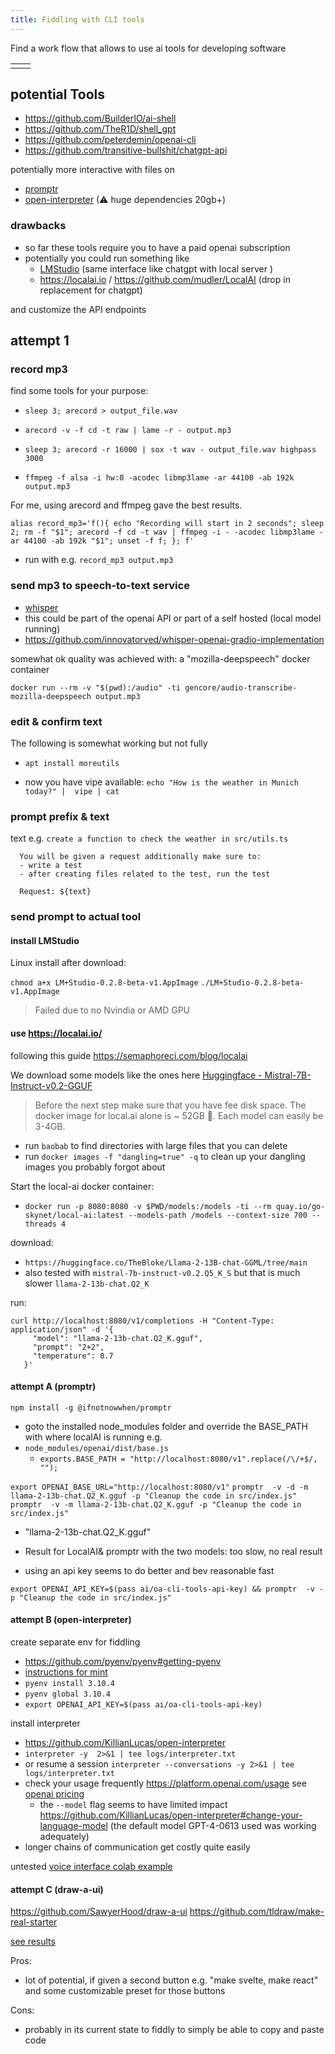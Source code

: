```yaml
---
title: Fiddling with CLI tools
---
```



Find a work flow that allows to use ai tools for developing software

<table>
  <tr>
    <td>
      <img alt="" src={developerDiagram} />
    </td>
    <td>
      <img alt="" src={uiDiagram} /></td>
  </tr>
</table>

## potential Tools

- https://github.com/BuilderIO/ai-shell
- https://github.com/TheR1D/shell_gpt
- https://github.com/peterdemin/openai-cli
- https://github.com/transitive-bullshit/chatgpt-api

potentially more interactive with files on

- [promptr](https://github.com/ferrislucas/promptr)
- [open-interpreter](https://github.com/KillianLucas/open-interpreter) (⚠ huge dependencies 20gb+)

### drawbacks

- so far these tools require you to have a paid openai subscription
- potentially you could run something like
  - [LMStudio](https://lmstudio.ai/) (same interface like chatgpt with local server )
  - https://localai.io / https://github.com/mudler/LocalAI (drop in replacement for chatgpt)

and customize the API endpoints

## attempt 1

### record mp3

find some tools for your purpose:

- `sleep 3; arecord > output_file.wav`

- `arecord -v -f cd -t raw | lame -r - output.mp3`

- `sleep 3; arecord -r 16000 | sox -t wav - output_file.wav highpass 3000`

- `ffmpeg -f alsa -i hw:0 -acodec libmp3lame -ar 44100 -ab 192k output.mp3`

For me, using arecord and ffmpeg gave the best results.

```
alias record_mp3='f(){ echo "Recording will start in 2 seconds"; sleep 2; rm -f "$1"; arecord -f cd -t wav | ffmpeg -i - -acodec libmp3lame -ar 44100 -ab 192k "$1"; unset -f f; }; f'
```

- run with e.g. `record_mp3 output.mp3`

### send mp3 to speech-to-text service

- [whisper](https://huggingface.co/openai/whisper-large)
- this could be part of the openai API or part of a self hosted (local model running)
- https://github.com/innovatorved/whisper-openai-gradio-implementation

somewhat ok quality was achieved with: a "mozilla-deepspeech" docker container

```
docker run --rm -v "$(pwd):/audio" -ti gencore/audio-transcribe-mozilla-deepspeech output.mp3
```

### edit & confirm text

The following is somewhat working but not fully

- `apt install moreutils`

- now you have vipe available: `echo "How is the weather in Munich today?" |  vipe | cat`

### prompt prefix & text

text e.g. `create a function to check the weather in src/utils.ts`

```
  You will be given a request additionally make sure to:
  - write a test
  - after creating files related to the test, run the test

  Request: ${text}
```

### send prompt to actual tool

#### install LMStudio

Linux install after download:

`chmod a+x LM+Studio-0.2.8-beta-v1.AppImage`
`./LM+Studio-0.2.8-beta-v1.AppImage`

> Failed due to no Nvindia or AMD GPU

#### use https://localai.io/

following this guide https://semaphoreci.com/blog/localai

We download some models like the ones here [Huggingface - Mistral-7B-Instruct-v0.2-GGUF](https://huggingface.co/TheBloke/Mistral-7B-Instruct-v0.2-GGUF/tree/main)

> Before the next step make sure that you have fee disk space.
> The docker image for local.ai alone is ~ 52GB 🤪.
> Each model can easily be 3-4GB.

- run `baobab` to find directories with large files that you can delete
- run `docker images -f "dangling=true" -q` to clean up your dangling images you probably forgot about

Start the local-ai docker container:

- `docker run -p 8080:8080 -v $PWD/models:/models -ti --rm quay.io/go-skynet/local-ai:latest --models-path /models --context-size 700 --threads 4`

download:

- `https://huggingface.co/TheBloke/Llama-2-13B-chat-GGML/tree/main`
- also tested with `mistral-7b-instruct-v0.2.Q5_K_S` but that is much slower `llama-2-13b-chat.Q2_K`



run:
```
curl http://localhost:8080/v1/completions -H "Content-Type: application/json" -d '{
     "model": "llama-2-13b-chat.Q2_K.gguf",
     "prompt": "2+2",
     "temperature": 0.7
   }'
```




#### attempt A (promptr)

`npm install -g @ifnotnowwhen/promptr`

- goto the installed node_modules folder and override the BASE_PATH with where localAI is running e.g.
- `node_modules/openai/dist/base.js`
  - `exports.BASE_PATH = "http://localhost:8080/v1".replace(/\/+$/, "");`

`export OPENAI_BASE_URL="http://localhost:8080/v1"`
`promptr  -v -d -m llama-2-13b-chat.Q2_K.gguf -p "Cleanup the code in src/index.js"`
`promptr  -v -m llama-2-13b-chat.Q2_K.gguf -p "Cleanup the code in src/index.js"`

- "llama-2-13b-chat.Q2_K.gguf"


- Result for LocalAI& promptr with the two models: 
  too slow, no real result

- using an api key seems to do better and bev reasonable fast

`export OPENAI_API_KEY=$(pass ai/oa-cli-tools-api-key) && promptr  -v -p "Cleanup the code in src/index.js"`


#### attempt B (open-interpreter)

create separate env for fiddling

- https://github.com/pyenv/pyenv#getting-pyenv
- [instructions for mint](https://forums.linuxmint.com/viewtopic.php?t=362499)
- `pyenv install 3.10.4`
- `pyenv global 3.10.4`
-  `export OPENAI_API_KEY=$(pass ai/oa-cli-tools-api-key)`

install interpreter
- https://github.com/KillianLucas/open-interpreter
- `interpreter -y  2>&1 | tee logs/interpreter.txt`
- or resume a session `interpreter --conversations -y 2>&1 | tee logs/interpreter.txt`
- check your usage frequently https://platform.openai.com/usage see [openai pricing](https://openai.com/pricing) 
  - the `--model` flag seems to have limited impact https://github.com/KillianLucas/open-interpreter#change-your-language-model (the default model  GPT-4-0613 used was working adequately)
- longer chains of communication get costly quite easily

untested [voice interface colab example](https://colab.research.google.com/drive/1NojYGHDgxH6Y1G1oxThEBBb2AtyODBIK)

#### attempt C (draw-a-ui)

https://github.com/SawyerHood/draw-a-ui
https://github.com/tldraw/make-real-starter

[see results](/ai-ui-playground/ai/learning-goals/gui-generator/)



Pros:

- lot of potential, if given a second button e.g. "make svelte, make react" and some customizable preset for those buttons

Cons:

- probably in its current state to fiddly to simply be able to copy and paste code
